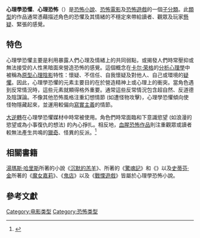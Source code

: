 {{not|心理驚悚}}

'''心理學恐懼'''、'''心理恐怖'''（{{lang-en|Psychological horror}}）是[[恐怖小說|恐怖小說]]、[[恐怖電影|恐怖電影]]及[[恐怖遊戲|恐怖遊戲]]的一個[[類型|子分類]]。此[[藝術類型|類型]]的作品通常憑藉描述角色的恐懼及其情緒的不穩定來帶給讀者、觀眾及玩家[[懸疑|懸疑]]、緊張的感覺。

==特色==
心理學恐懼主要是利用暴露人們心理及情緒上的共同弱點，或揭發人們時常壓抑或無法接受的人性黑暗面來營造恐怖的感覺。這個概念在[[卡尔·荣格|卡尔·荣格]]的[[分析心理学|分析心理學]]中被稱為[[原型|原型]][[心理陰影|心理陰影]]特性：懷疑、不信任、自我懷疑及對他人、自己或環境的[[偏執狂|疑懼]]。因此，心理學恐懼的元素主要目的在於營造精神上或心理上的衝突。當角色遇到反常情況時，這些元素就顯得格外重要。通常這些反常情況包含超自然、反道德及陰謀論。不像其他恐怖風格注重幻想情節 (如遭怪物攻擊)，心理學恐懼傾向使怪物隱藏起來，並運用較偏向[[寫實主義|寫實主義]]的情節。

[[大逆轉|大逆轉]]在心理學恐懼媒材中時常被使用。角色們時常面臨和下意識慾望 (如浪漫的慾望或為小事復仇的想法) 的內心掙扎。相反地，[[血腥電影|血腥恐怖作品]]則注重觀眾或讀者較無法產生共鳴的[[獵奇|獵奇]]、怪異的反派。<ref name="JOAP">{{cite journal |title=Psychoanalytic theory in times of terror |journal=Journal of Analytical Psychology |issue=48 |volume=4 |page=407 |date=September 2003}}</ref>
==相關書籍==
[[湯瑪斯·哈里斯|湯瑪斯·哈里斯]]所著的小說《[[沉默的羔羊_(小說)|沉默的羔羊]]》、{{link-en|罗伯特·布洛奇|Robert Bloch}}所著的《[[驚魂記_(小說)|驚魂記]]》和《{{link-en|美式哥德風|American Gothic (novel)}}》以及[[史蒂芬·金|史蒂芬·金]]所著的《[[魔女嘉莉|魔女嘉莉]]》、《[[閃靈_(小說)|鬼店]]》以及《[[戰慄遊戲|戰慄遊戲]]》皆屬於心理學恐怖小說。

==參考文獻==
{{reflist|2}}

{{電子遊戲類型}}
[[Category:电影类型|Category:电影类型]]
[[Category:恐怖类型|Category:恐怖类型]]